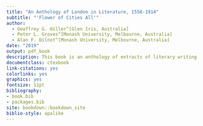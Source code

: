 ```yaml
--- 
title: "An Anthology of London in Literature, 1558-1914"
subtitle: "'Flower of Cities All'"
author:
  - Geoffrey G. Hiller^[Glen Iris, Australia]
  - Peter L. Groves^[Monash University, Melbourne, Australia]
  - Alan F. Dilnot^[Monash University, Melbourne, Australia]
date: "2019"
output: pdf_book
description: This book is an anthology of extracts of literary writing (in prose, verse and drama) about London and its diverse inhabitants, taken from the accession of Queen Elizabeth I in 1558 to the outbreak of the Great War in 1914. The 143 extracts, divided into four periods (1558-1659, 1660-1780, 1781-1870 and 1871-1914), range from about 250 words to 2,500. Each of the four periods has an introduction that deals with relevant social, geographical and historical developments, and each extract is introduced with a contextualizing headnote and furnished with explanatory footnotes. In addition, the general introduction to the anthology addresses some of the literary questions that arise in writing about London, and the book ends with many suggestions for further reading. It should appeal not only to the general reader interested in London and its representation, but also to students of literature in courses about ‘reading the city’.
documentclass: ctexbook
link-citations: yes
colorlinks: yes
graphics: yes
fontsize: 11pt
bibliography:
- book.bib
- packages.bib
site: bookdown::bookdown_site
biblio-style: apalike
---
```

